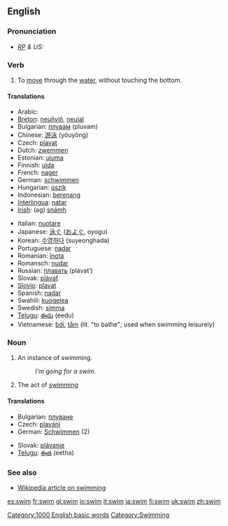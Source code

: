 ==English==

===Pronunciation===
* ''[[RP]] & US:'' {{IPA|/swɪm/}}

===Verb===
{{irregverb|'''to swim'''|'''[[swims]]'''|'''[[swam]]'''|'''[[swum]]'''|'''[[swimming]]'''}}

# {{intransitive}} To [[move]] through the [[water]], without touching the bottom.

====Translations====
{{top}}
*Arabic: {{ARchar|[[سبح]]}} {{Unicode|(sábaħa)}}
*[[Breton]]: [[neuñviñ]], [[neuial]]
*Bulgarian: [[плувам]] (pluvam)
*Chinese: [[游泳]] (yóuyǒng)
*Czech: [[plavat]]
*Dutch: [[zwemmen]]
*Estonian: [[ujuma]]
*Finnish: [[uida]]
*French: [[nager]]
*German: [[schwimmen]]
*Hungarian: [[úszik]]
*Indonesian: [[renang|berenang]]
*[[Interlingua]]: [[natar]]
*[[Irish]]: (ag) [[snámh]]
{{mid}}
*Italian: [[nuotare]]
*Japanese: [[泳ぐ]] ([[およぐ]], oyogu)
*Korean: [[수영하다]] (suyeonghada)
*Portuguese: [[nadar]]
*Romanian: [[înota]]
*Romansch: [[nudar]]
*Russian: [[плавать]] (plávat’)
*Slovak: [[plávať]]
*[[Slovio]]: [[plavat]]
*Spanish: [[nadar]]
*Swahili: [[kuogelea]]
*Swedish: [[simma]]
*[[Telugu]]: [[ఈదు]] (eedu)
*Vietnamese: [[bơi]], [[tắm]] (lit. "to bathe"; used when swimming leisurely)
{{bottom}}

===Noun===
{{en-noun|swim|swims}}

# An instance of swimming.
#:''I'm going for a swim.''
# The act of [[swimming]]

====Translations====
{{top}}
*Bulgarian: [[плуване]] {{n}}
*Czech: [[plavání]] {{n}}
*German: [[Schwimmen]] {{n}} (2)
{{mid}}
*Slovak: [[plávanie]] {{n}}
*[[Telugu]]: [[ఈత]] (eetha)
{{bottom}}

===See also===
* [[w:swimming|Wikipedia article on swimming]]

[[Category:1000 English basic words]]
[[Category:Swimming]]

<!-- OTHER LANGUAGES -->

[[es:swim]]
[[fr:swim]]
[[gl:swim]]
[[io:swim]]
[[it:swim]]
[[ja:swim]]
[[fi:swim]]
[[uk:swim]]
[[zh:swim]]